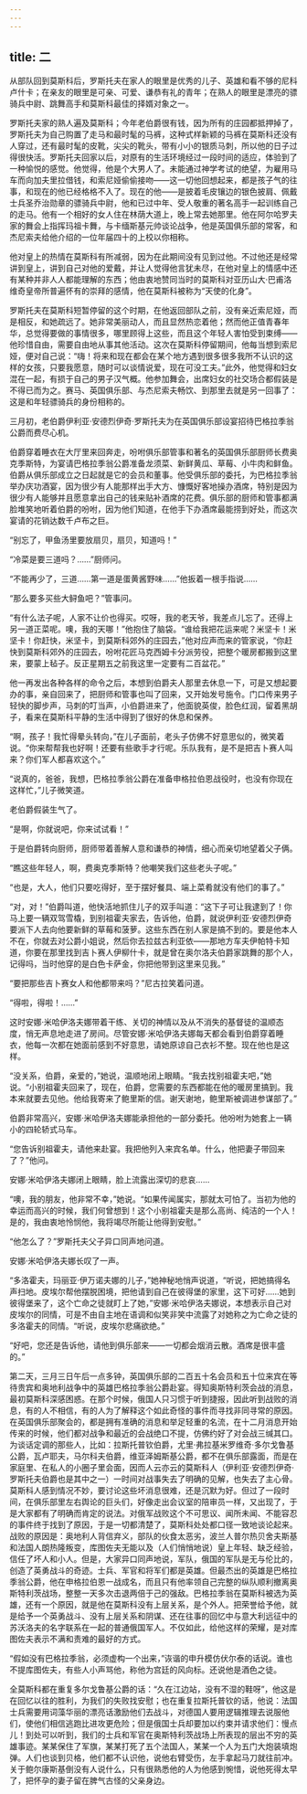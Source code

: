 ```yaml
---
---
---
```

title: 二
---



从部队回到莫斯科后，罗斯托夫在家人的眼里是优秀的儿子、英雄和看不够的尼科卢什卡；在亲友的眼里是可亲、可爱、谦恭有礼的青年；在熟人的眼里是漂亮的骠骑兵中尉、跳舞高手和莫斯科最佳的择婿对象之一。

罗斯托夫家的熟人遍及莫斯科；今年老伯爵很有钱，因为所有的庄园都抵押掉了，罗斯托夫为自己购置了走马和最时髦的马裤，这种式样新颖的马裤在莫斯科还没有人穿过，还有最时髦的皮靴，尖尖的靴头，带有小小的银质马刺，所以他的日子过得很快活。罗斯托夫回家以后，对原有的生活环境经过一段时间的适应，体验到了一种愉悦的感觉。他觉得，他是个大男人了。未能通过神学考试的绝望，为雇用马车而向加夫里拉借钱，和索尼娅偷偷接吻——这一切他回想起来，都是孩子气的往事，和现在的他已经格格不入了。现在的他——是披着毛皮镶边的银色披肩、佩戴士兵圣乔治勋章的骠骑兵中尉，他和已过中年、受人敬重的著名高手一起训练自己的走马。他有一个相好的女人住在林荫大道上，晚上常去她那里。他在阿尔哈罗夫家的舞会上指挥玛祖卡舞，与卡缅斯基元帅谈论战争，他是英国俱乐部的常客，和杰尼索夫给他介绍的一位年届四十的上校以你相称。

他对皇上的热情在莫斯科有所减弱，因为在此期间没有见到过他。不过他还是经常讲到皇上，讲到自己对他的爱戴，并让人觉得他言犹未尽，在他对皇上的情感中还有某种并非人人都能理解的东西；他由衷地赞同当时的莫斯科对亚历山大·巴甫洛维奇皇帝所普遍怀有的崇拜的感情，他在莫斯科被称为“天使的化身”。

罗斯托夫在莫斯科短暂停留的这个时期，在他返回部队之前，没有亲近索尼娅，而是相反，和她疏远了。她非常美丽动人，而且显然热恋着他；然而他正值青春年华，总觉得要做的事情很多，哪里顾得上这些，而且这个年轻人害怕受到束缚——他珍惜自由，需要自由地从事其他活动。这次在莫斯科停留期间，他每当想到索尼娅，便对自己说：“嗨！将来和现在都会在某个地方遇到很多很多我所不认识的这样的女孩，只要我愿意，随时可以谈情说爱，现在可没工夫。”此外，他觉得和妇女混在一起，有损于自己的男子汉气概。他参加舞会，出席妇女的社交场合都假装是不得已而为之。赛马、英国俱乐部、与杰尼索夫畅饮、到那里去就是另一回事了：这是和年轻骠骑兵的身份相称的。

三月初，老伯爵伊利亚·安德烈伊奇·罗斯托夫为在英国俱乐部设宴招待巴格拉季翁公爵而费尽心机。

伯爵穿着睡衣在大厅里来回奔走，吩咐俱乐部管事和著名的英国俱乐部厨师长费奥克季斯特，为宴请巴格拉季翁公爵准备龙须菜、新鲜黄瓜、草莓、小牛肉和鲜鱼。伯爵从俱乐部成立之日起就是它的会员和董事。他受俱乐部的委托，为巴格拉季翁举办庆功酒宴，因为很少有人能那样出手大方、慷慨好客地操办酒席，特别是因为很少有人能够并且愿意拿出自己的钱来贴补酒席的花费。俱乐部的厨师和管事都满脸堆笑地听着伯爵的吩咐，因为他们知道，在他手下办酒席最能捞到好处，而这次宴请的花销达数千卢布之巨。

“别忘了，甲鱼汤里要放扇贝，扇贝，知道吗！”

“冷菜是要三道吗？……”厨师问。

“不能再少了，三道……第一道是蛋黄酱野味……”他扳着一根手指说……

“那么要多买些大鲟鱼吧？”管事问。

“有什么法子呢，人家不让价也得买。哎呀，我的老天爷，我差点儿忘了。还得上另一道正菜呢。噢，我的天哪！”他抱住了脑袋。“谁给我把花运来呢？米坚卡！米坚卡！你赶快，米坚卡，到莫斯科郊外的庄园去，”他对应声而来的管家说，“你赶快到莫斯科郊外的庄园去，吩咐花匠马克西姆卡分派劳役，把整个暖房都搬到这里来，要蒙上毡子。反正星期五之前我这里一定要有二百盆花。”

他一再发出各种各样的命令之后，本想到伯爵夫人那里去休息一下，可是又想起要办的事，亲自回来了，把厨师和管事也叫了回来，又开始发号施令。门口传来男子轻快的脚步声，马刺的叮当声，小伯爵进来了，他面貌英俊，脸色红润，留着黑胡子，看来在莫斯科平静的生活中得到了很好的休息和保养。

“啊，孩子！我忙得晕头转向，”在儿子面前，老头子仿佛不好意思似的，微笑着说。“你来帮帮我也好啊！还要有些歌手才行呢。乐队我有，是不是把吉卜赛人叫来？你们军人都喜欢这个。”

“说真的，爸爸，我想，巴格拉季翁公爵在准备申格拉伯恩战役时，也没有你现在这样忙，”儿子微笑道。

老伯爵假装生气了。

“是啊，你就说吧，你来试试看！”

于是伯爵转向厨师，厨师带着善解人意和谦恭的神情，细心而亲切地望着父子俩。

“瞧这些年轻人，啊，费奥克季斯特？他嘲笑我们这些老头子呢。”

“也是，大人，他们只要吃得好，至于摆好餐具、端上菜肴就没有他们的事了。”

“对，对！”伯爵叫道，他快活地抓住儿子的双手叫道：“这下子可让我逮到了！你马上要一辆双驾雪橇，到别祖霍夫家去，告诉他，伯爵，就说伊利亚·安德烈伊奇要派下人去向他要新鲜的草莓和菠萝。这些东西在别人家是搞不到的。要是他本人不在，你就去对公爵小姐说，然后你去拉兹古利亚依——那地方车夫伊帕特卡知道，你要在那里找到吉卜赛人伊柳什卡，就是曾在奥尔洛夫伯爵家跳舞的那个人，记得吗，当时他穿的是白色卡萨金，你把他带到这里来见我。”

“要把那些吉卜赛女人和他都带来吗？”尼古拉笑着问道。

“得啦，得啦！……”

这时安娜·米哈伊洛夫娜带着干练、关切的神情以及从不消失的基督徒的温顺态度，悄无声息地走进了房间。尽管安娜·米哈伊洛夫娜每天都会看到伯爵穿着睡衣，他每一次都在她面前感到不好意思，请她原谅自己衣衫不整。现在他也是这样。

“没关系，伯爵，亲爱的，”她说，温顺地闭上眼睛。“我去找别祖霍夫吧，”她说。“小别祖霍夫回来了，现在，伯爵，您需要的东西都能在他的暖房里搞到。我本来就要去见他。他给我寄来了鲍里斯的信。谢天谢地，鲍里斯被调进参谋部了。”

伯爵非常高兴，安娜·米哈伊洛夫娜能承担他的一部分委托。他吩咐为她套上一辆小的四轮轿式马车。

“您告诉别祖霍夫，请他来赴宴。我把他列入来宾名单。什么，他把妻子带回来了？”他问。

安娜·米哈伊洛夫娜闭上眼睛，脸上流露出深切的悲哀……

“噢，我的朋友，他非常不幸，”她说。“如果传闻属实，那就太可怕了。当初为他的幸运而高兴的时候，我们何曾想到！这个小别祖霍夫是那么高尚、纯洁的一个人！是的，我由衷地怜悯他，我将竭尽所能让他得到安慰。”

“他怎么了？”罗斯托夫父子异口同声地问道。

安娜·米哈伊洛夫娜长叹了一声。

“多洛霍夫，玛丽亚·伊万诺夫娜的儿子，”她神秘地悄声说道，“听说，把她搞得名声扫地。皮埃尔帮他摆脱困境，把他请到自己在彼得堡的家里，这下可好……她到彼得堡来了，这个亡命之徒就盯上了她，”安娜·米哈伊洛夫娜说，本想表示自己对皮埃尔的同情，可是不由自主地在语调和似笑非笑中流露了对她称之为亡命之徒的多洛霍夫的同情。“听说，皮埃尔悲痛欲绝。”

“好吧，您还是告诉他，请他到俱乐部来——一切都会烟消云散。酒席是很丰盛的。”

第二天，三月三日午后一点多钟，英国俱乐部的二百五十名会员和五十位来宾在等待贵宾和奥地利战争中的英雄巴格拉季翁公爵赴宴。得知奥斯特利茨会战的消息，最初莫斯科深感困惑。在那个时候，俄国人只习惯于听到捷报，因此听到战败的消息，有的人不相信，有的人为了解释这个如此奇怪的事件而寻找非同寻常的原因。在英国俱乐部聚会的，都是拥有准确的消息和举足轻重的名流，在十二月消息开始传来的时候，他们都对战争和最近的会战绝口不提，仿佛约好了对会战三缄其口。为谈话定调的那些人，比如：拉斯托普钦伯爵，尤里·弗拉基米罗维奇·多尔戈鲁基公爵，瓦卢耶夫，马尔科夫伯爵，维亚泽姆斯基公爵，都不在俱乐部露面，而是在家庭里、在私人的小圈子里会面，因而人云亦云的莫斯科人（伊利亚·安德烈伊奇·罗斯托夫伯爵也是其中之一）一时间对战事失去了明确的见解，也失去了主心骨。莫斯科人感到情况不妙，要讨论这些坏消息很难，还是沉默为好。但过了一段时间，在俱乐部里左右舆论的巨头们，好像走出会议室的陪审员一样，又出现了，于是大家都有了明确而肯定的说法。对俄军战败这个不可思议、闻所未闻、不能容忍的事件终于找到了原因，于是一切都清楚了，莫斯科处处都口径一致地谈论起来。战败的原因是：奥地利人背信弃义，部队的伙食太恶劣，波兰人普尔热贝舍夫斯基和法国人朗热隆叛变，库图佐夫无能以及（人们悄悄地说）皇上年轻、缺乏经验，信任了坏人和小人。但是，大家异口同声地说，军队，俄国的军队是无与伦比的，创造了英勇战斗的奇迹。士兵、军官和将军们都是英雄。但最杰出的英雄是巴格拉季翁公爵，他在申格拉伯恩一战成名，而且只有他率领自己完整的纵队顺利撤离奥斯特利茨战场，整整一天多次击退两倍于己的强敌。巴格拉季翁在莫斯科被选为英雄，还有一个原因，就是他在莫斯科没有上层关系，是个外人。把荣誉给予他，就是给予一个英勇战斗、没有上层关系和阴谋、还在往事的回忆中与意大利远征中的苏沃洛夫的名字联系在一起的普通俄国军人。不仅如此，给他这样的荣耀，是对库图佐夫表示不满和责难的最好的方式。

“假如没有巴格拉季翁，必须虚构一个出来，”诙谐的申升模仿伏尔泰的话说。谁也不提库图佐夫，有些人小声骂他，称他为宫廷的风向标。还说他是酒色之徒。

全莫斯科都在重复多尔戈鲁基公爵的话：“久在江边站，没有不湿的鞋呀”，他这是在回忆以往的胜利，为我们的失败找安慰；也在重复拉斯托普钦的话，他说：法国士兵需要用词藻华丽的漂亮话激励他们去战斗，对德国人要用逻辑推理去说服他们，使他们相信逃跑比进攻更危险；但是俄国士兵却要加以约束并请求他们：慢点儿！到处可以听到，我们的士兵和军官在奥斯特利茨战场上所表现的层出不穷的英雄事迹。某某保住了军旗，某某打死了五个法国人，某某一个人为五门大炮装填炮弹。人们也谈到贝格，他们都不认识他，说他右臂受伤，左手拿起马刀就往前冲。关于鲍尔康斯基倒没有人说什么，只有很熟悉他的人为他感到惋惜，说他死得太早了，把怀孕的妻子留在脾气古怪的父亲身边。